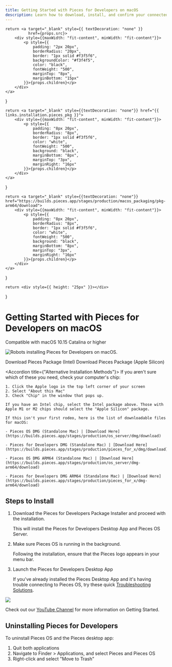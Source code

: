 ```yaml
---
title: Getting Started with Pieces for Developers on macOS
description: Learn how to download, install, and confirm your connected applications on macOS to start using Pieces for Developers
---
```


<link rel="canonical" href="https://docs.pieces.app/installation-getting-started/macos" />

    return <a target="_blank" style={{ textDecoration: "none" }}
              href={props.src}>
        <div style={{maxWidth: "fit-content", minWidth: "fit-content"}}>
            <p style={{
                padding: "2px 20px",
                borderRadius: "20px",
                border: "1px solid #f3f5f6",
                backgroundColor: "#f3f4f5",
                color: "black",
                fontWeight: "500",
                marginTop: "8px",
                marginBottom: "15px"
            }}>{props.children}</p>
        </div>
    </a>
}

    return <a target="_blank" style={{textDecoration: "none"}} href="{{ links.installation.pieces_pkg }}">
        <div style={{maxWidth: "fit-content", minWidth: "fit-content"}}>
            <p style={{
                padding: "8px 20px",
                borderRadius: "8px",
                border: "1px solid #f3f5f6",
                color: "white",
                fontWeight: "500",
                background: "black",
                marginBottom: "8px",
                marginTop: "3px",
                marginRight: "16px"
            }}>{props.children}</p>
        </div>
    </a>
}

    return <a target="_blank" style={{textDecoration: "none"}} href="https://builds.pieces.app/stages/production/macos_packaging/pkg-arm64/download">
        <div style={{maxWidth: "fit-content", minWidth: "fit-content"}}>
            <p style={{
                padding: "8px 20px",
                borderRadius: "8px",
                border: "1px solid #f3f5f6",
                color: "white",
                fontWeight: "500",
                background: "black",
                marginBottom: "8px",
                marginTop: "3px",
                marginRight: "16px"
            }}>{props.children}</p>
        </div>
    </a>
}

    return <div style={{ height: "25px" }}></div>
}

# Getting Started with Pieces for Developers on macOS
<ReleasePill src="{{ links.installation.macos_catalina }}">Compatible with macOS 10.15 Catalina or higher</ReleasePill>

![Robots installing Pieces for Developers on macOS.](/assets/installation/robots_macos.png)

<InstallButtonIntel>Download Pieces Package (Intel)</InstallButtonIntel>
<InstallButtonSilicon>Download Pieces Package (Apple Silicon)</InstallButtonSilicon>

<Spacer></Spacer>

<Accordion title={"Alternative Installation Methods"}>
    If you aren't sure which of these you need, check your computer's chip:
    
    1. Click the Apple logo in the top left corner of your screen
    2. Select "About this Mac"
    3. Check "Chip" in the window that pops up. 

    If you have an Intel chip, select the Intel package above. Those with Apple M1 or M2 chips should select the "Apple Silicon" package.

    If this isn't your first rodeo, here is the list of downloadable files for macOS:

    - Pieces OS DMG (Standalone Mac) | [Download Here](https://builds.pieces.app/stages/production/os_server/dmg/download)

    - Pieces for Developers DMG (Standalone Mac) | [Download Here](https://builds.pieces.app/stages/production/pieces_for_x/dmg/download)

    - Pieces OS DMG ARM64 (Standalone Mac) | [Download Here](https://builds.pieces.app/stages/production/os_server/dmg-arm64/download)

    - Pieces for Developers DMG ARM64 (Standalone Mac) | [Download Here](https://builds.pieces.app/stages/production/pieces_for_x/dmg-arm64/download)

</Accordion>

## Steps to Install
1. Download the Pieces for Developers Package Installer and proceed with the installation.
    
    This will install the Pieces for Developers Desktop App and Pieces OS Server.

2. Make sure Pieces OS is running in the background.
    
    Following the installation, ensure that the Pieces logo appears in your menu bar.

3. Launch the Pieces for Developers Desktop App
    
    If you've already installed the Pieces Desktop App and it's having trouble connecting to Pieces OS, try these quick <a target="_blank" href="{{ links.internal.faqs }}">Troubleshooting Solutions</a>.

<Image zoom src="https://storage.googleapis.com/pieces_static_resources/vs_code_marketplace/GIFs/INSTALL_MACOS" />

Check out our <a target="_blank" href="https://www.youtube.com/@getpieces">YouTube Channel</a> for more information on Getting Started.

## Uninstalling Pieces for Developers
To uninstall Pieces OS and the Pieces desktop app: 

1. Quit both applications
2. Navigate to Finder > Applications, and select Pieces and Pieces OS 
3. Right-click and select "Move to Trash"
